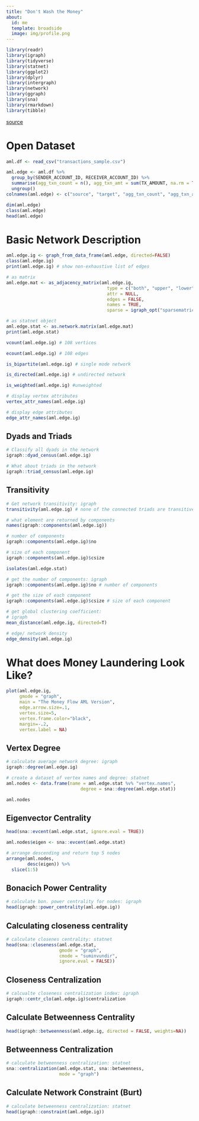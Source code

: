 ```yaml
---
title: "Don't Wash the Money"
about:
  id: me
  template: broadside
  image: img/profile.png
---
```


```r
library(readr)
library(igraph)
library(tidyverse)
library(statnet)
library(ggplot2)
library(dplyr)
library(intergraph)
library(network)
library(ggraph)
library(sna)
library(rmarkdown)
library(tibble)
```

[source](https://www.kaggle.com/datasets/anshankul/ibm-amlsim-example-dataset/data)

# Open Dataset

```r
aml.df <- read_csv("transactions_sample.csv")
```

```r
aml.edge <- aml.df %>%
  group_by(SENDER_ACCOUNT_ID, RECEIVER_ACCOUNT_ID) %>%
  summarise(agg_txn_count = n(), agg_txn_amt = sum(TX_AMOUNT, na.rm = TRUE)) %>%
  ungroup()
colnames(aml.edge) <- c("source", "target", "agg_txn_count", "agg_txn_amt")

dim(aml.edge)
class(aml.edge)
head(aml.edge)
```
# Basic Network Description

```r
aml.edge.ig <- graph_from_data_frame(aml.edge, directed=FALSE)
class(aml.edge.ig)
print(aml.edge.ig) # show non-exhaustive list of edges
```
```r
# as matrix
aml.edge.mat <- as_adjacency_matrix(aml.edge.ig,
                                      type = c("both", "upper", "lower"),
                                      attr = NULL,
                                      edges = FALSE,
                                      names = TRUE,
                                      sparse = igraph_opt("sparsematrices"))

# as statnet object
aml.edge.stat <- as.network.matrix(aml.edge.mat)
print(aml.edge.stat)
```

```r
vcount(aml.edge.ig) # 108 vertices

ecount(aml.edge.ig) # 108 edges

is_bipartite(aml.edge.ig) # single mode network

is_directed(aml.edge.ig) # undirected network

is_weighted(aml.edge.ig) #unweighted 
```

```r
# display vertex attributes
vertex_attr_names(aml.edge.ig)
```

```r
# display edge attributes
edge_attr_names(aml.edge.ig)
```

## Dyads and Triads

```r
# Classify all dyads in the network
igraph::dyad_census(aml.edge.ig)
```
```r
# What about triads in the network
igraph::triad_census(aml.edge.ig)
```
## Transitivity

```r
# Get network transitivity: igraph
transitivity(aml.edge.ig) # none of the connected triads are transitive

# what element are returned by components
names(igraph::components(aml.edge.ig))

# number of components
igraph::components(aml.edge.ig)$no

# size of each component
igraph::components(aml.edge.ig)$csize 

isolates(aml.edge.stat)
```

```r
# get the number of components: igraph
igraph::components(aml.edge.ig)$no # number of components

# get the size of each component
igraph::components(aml.edge.ig)$csize # size of each component
```

```r
# get global clustering coefficient:
# igraph
mean_distance(aml.edge.ig, directed=T)

# edge/ network density
edge_density(aml.edge.ig)
```

# What does Money Laundering Look Like? 

```r
plot(aml.edge.ig,
     gmode = "graph",
     main = "The Money Flow AML Version",
     edge.arrow.size=.1,
     vertex.size=5, 
     vertex.frame.color="black",
     margin=-.2,
     vertex.label = NA)
```

## Vertex Degree

```r
# calculate average network degree: igraph
igraph::degree(aml.edge.ig)

# create a dataset of vertex names and degree: statnet
aml.nodes <- data.frame(name = aml.edge.stat %v% "vertex.names",
                            degree = sna::degree(aml.edge.stat))

aml.nodes
```

## Eigenvector Centrality

```r
head(sna::evcent(aml.edge.stat, ignore.eval = TRUE))
```

```r
aml.nodes$eigen <- sna::evcent(aml.edge.stat)

# arrange descending and return top 5 nodes
arrange(aml.nodes,
        desc(eigen)) %>%
  slice(1:5)
```
## Bonacich Power Centrality

```r
# calculate bon. power centrality for nodes: igraph
head(igraph::power_centrality(aml.edge.ig))
```

## Calculating closeness centrality

```r
# calculate closenes centrality: statnet
head(sna::closeness(aml.edge.stat,
                    gmode = "graph",
                    cmode = "suminvundir",
                    ignore.eval = FALSE))
```

## Closeness Centralization

```r
# calcualte closeness centralization index: igraph
igraph::centr_clo(aml.edge.ig)$centralization
```

## Calculate Betweenness Centrality

```r
head(igraph::betweenness(aml.edge.ig, directed = FALSE, weights=NA))
```

## Betweenness Centralization

```r
# calculate betweenness centralization: statnet
sna::centralization(aml.edge.stat, sna::betweenness,
                    mode = "graph")
```

## Calculate Network Constraint (Burt)

```r
# calculate betweenness centralization: statnet
head(igraph::constraint(aml.edge.ig))
```






























